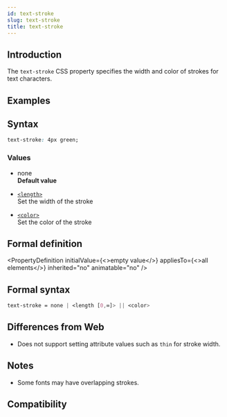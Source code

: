 ```yaml
---
id: text-stroke
slug: text-stroke
title: text-stroke
---
```


## Introduction

The `text-stroke` CSS property specifies the width and color of strokes for text characters.

## Examples


<Go
  example="css-api"
  defaultFile="src/text-stroke/App.tsx"
  img="https://lf-lynx.tiktok-cdns.com/obj/lynx-artifacts-oss-sg/lynx-website/assets/doc/css/text-stroke.jpg"
  entry="src/text-stroke"
  defaultEntryFile="dist/text-stroke.lynx.bundle"
/>

## Syntax

```css
text-stroke: 4px green;
```

### Values

- none <br/>
  **Default value**

- [`<length>`](/api/css/data-type/length.mdx) <br/>
  Set the width of the stroke

- [`<color>`](./color.mdx) <br/>
  Set the color of the stroke

## Formal definition


<PropertyDefinition
  initialValue={<>empty value</>}
  appliesTo={<>all elements</>}
  inherited="no"
  animatable="no"
/>

## Formal syntax

```css
text-stroke = none | <length [0,∞]> || <color>
```

## Differences from Web

- Does not support setting attribute values such as `thin` for stroke width.

## Notes

- Some fonts may have overlapping strokes.

## Compatibility


<LegacyCompatTable metadata="css/properties/text-stroke" />
